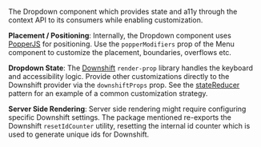 The Dropdown component which provides state and a11y through the context API to its consumers while enabling
customization.

**Placement / Positioning**: Internally, the Dropdown component uses [PopperJS](https://popper.js.org/docs/v2/)
for positioning. Use the `popperModifiers` prop of the Menu component to customize the placement, boundaries,
overflows etc.

**Dropdown State**: The [Downshift](https://github.com/downshift-js/downshift) `render-prop` library handles the
keyboard and accessibility logic. Provide other customizations directly to the Downshift provider via the
`downshiftProps` prop. See the [stateReducer](https://github.com/downshift-js/downshift#statereducer) pattern
for an example of a common customization strategy.

**Server Side Rendering**: Server side rendering might require configuring specific Downshift settings. The
package mentioned re-exports the Downshift `resetIdCounter` utility, resetting the internal id counter which
is used to generate unique ids for Downshift.
